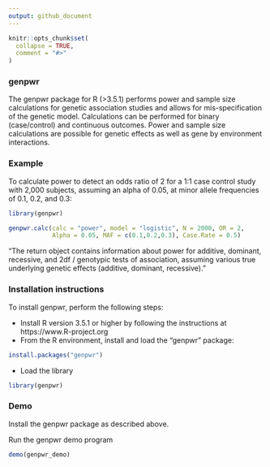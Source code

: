 ```yaml
---
output: github_document
---
```


<!-- README.md is generated from README.Rmd. Please edit that file -->

```r
knitr::opts_chunk$set(
  collapse = TRUE,
  comment = "#>"
)
```


### genpwr

The genpwr package for R (>3.5.1) performs power and sample size calculations for genetic association studies and allows for mis-specification of the genetic model.  Calculations can be performed for binary (case/control) and continuous outcomes.  Power and sample size calculations are possible for genetic effects as well as gene by environment interactions.

### Example

To calculate power to detect an odds ratio of 2 for a 1:1 case control study with 2,000 subjects, assuming an alpha of 0.05, at minor allele frequencies of 0.1, 0.2, and 0.3:

```r
library(genpwr)

genpwr.calc(calc = "power", model = "logistic", N = 2000, OR = 2,
            Alpha = 0.05, MAF = c(0.1,0.2,0.3), Case.Rate = 0.5)
```

"The return object contains information about power for additive, dominant, recessive, and 2df / genotypic tests of association, assuming various true underlying genetic effects (additive, dominant, recessive). "


### Installation instructions

To install genpwr, perform the following steps:

* Install R version 3.5.1 or higher by following the instructions at https://www.R-project.org
* From the R environment, install and load the "genpwr" package:

```R
install.packages("genpwr")
```
* Load the library

```R
library(genpwr)
```

### Demo

Install the genpwr package as described above.

Run the genpwr demo program

```R
demo(genpwr_demo)
```


